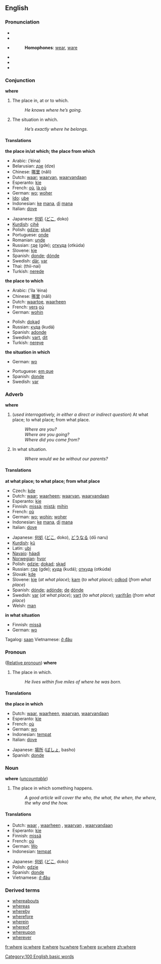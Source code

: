 ==English==

{{rank|never|shall|most|102|where|those|own|old}}

===Pronunciation===
*{{AHD|/wâr/}} 
*{{IPA|/weə(r)/}}
*{{SAMPA|/we@(r)/}}
*:'''Homophones''': [[wear]], [[ware]]
*{{AHD|/hwâr/}}
*{{IPA|/ʍeə(r)/}}
*{{SAMPA|/We@(r)/}}

===Conjunction===
'''where'''

#The place in, at or to which.
#:''He knows where he’s going.''
#The situation in which.
#:''He’s exactly where he belongs.''

==== Translations ====

'''the place in/at which; the place from which'''
{{top}}
*Arabic: {{ARchar|[[اين]]}} (’éina)
*Belarusian: [[дзе]] (dze)
*Chinese: [[哪里]] (nǎli)
*Dutch: [[waar]]; [[waarvan]], [[waarvandaan]]
*Esperanto: [[kie]]
*French: [[où]], [[là où]]
*German: [[wo]]; [[woher]]
*[[Ido]]: [[ube]]
*Indonesian: [[ke]] [[mana]], [[di]] [[mana]]
*Italian: [[dove]]
{{mid}}
*Japanese: [[何処]] ([[どこ]], doko)
*[[Kurdish]]: [[cihê]]
*Polish: [[gdzie]]; [[skąd]]
*Portuguese: [[onde]]
*Romanian: [[unde]]
*Russian: [[где]] (gde); [[откуда]] (otkúda)
*Slovene: [[kje]]
*Spanish: [[donde]]; [[dónde]]
*Swedish: [[där]], [[var]]
*Thai: (thii-nai)
*Turkish: [[nerede]]
{{bottom}}

'''the place to which'''
{{top}}
*Arabic: {{ARchar|[[الى اين]]}} (’íla ’éina)
*Chinese: [[哪里]] (nǎli)
*Dutch: [[waartoe]], [[waarheen]]
*French: [[vers]] [[où]]
*German: [[wohin]]
{{mid}}
*Polish: [[dokąd]]
*Russian: [[куда]] (kudá)
*Spanish: [[adonde]]
*Swedish: [[vart]], [[dit]]
*Turkish: [[nereye]]
{{bottom}}

'''the situation in which'''
{{top}}
*German: [[wo]]
{{mid}}
*Portuguese: [[em que]]
*Spanish: [[donde]]
*Swedish: [[var]]
{{bottom}}

===Adverb===
'''where'''

#(''used interrogatively, in either a direct or indirect question'') At what place; to what place; from what place.
#:''Where are you?''
#:''Where are you going?''
#:''Where did you come from?''
#In what situation.
#:''Where would we be without our parents?''

==== Translations ====

'''at what place; to what place; from what place'''
{{top}}
*Czech: [[kde]]
*Dutch: [[waar]]; [[waarheen]]; [[waarvan]], [[waarvandaan]]
*Esperanto: [[kie]]
*Finnish: [[missä]]; [[mistä]]; [[mihin]]
*French: [[où]]
*German: [[wo]]; [[wohin]]; [[woher]]
*Indonesian: [[ke]] [[mana]], [[di]] [[mana]]
*Italian: [[dove#Italian|dove]]
{{mid}}
*Japanese: [[何処]] ([[どこ]], doko), [[どうなる]] (dō naru)
*[[Kurdish]]: [[kû]]
*Latin: [[ubi]]
*[[Navajo]]: [[háadi]]
*[[Norwegian]]: [[hvor]]
*Polish: [[gdzie]]; [[dokąd]]; [[skąd]]
*Russian: [[где]] (gde); [[куда]] (kudá); [[откуда]] (otkúda)
*Slovak: [[kde]]
*Slovene: [[kje]] (''at what place''); [[kam]] (''to what place''); [[odkod]] (''from what place'')
*Spanish: [[dónde]]; [[adónde]]; [[de]] [[dónde]]
*Swedish: [[var]] (''at what place''); [[vart]] (''to what place''); [[varifrån]] (''from what place'')
*Welsh: [[man]]
{{bottom}}

'''in what situation'''
{{top}}
*Finnish: [[missä]]
*German: [[wo]]
{{mid}}
Tagalog: [[saan]]
Vietnamese: [[ở đâu]]
{{bottom}}

===Pronoun=== ([[Relative pronoun]])
'''where'''

#The place in which.
#:''He lives within five miles of where he was born.''

==== Translations ====

'''the place in which'''
{{top}}
*Dutch: [[waar]], [[waarheen]], [[waarvan]], [[waarvandaan]]
*Esperanto: [[kie]]
*French: [[où]]
*German: [[wo]]
*Indonesian: [[tempat]]
*Italian: [[dove#Italian|dove]]
{{mid}}
*Japanese: [[場所]] ([[ばしょ]], basho)
*Spanish: [[donde]]
{{bottom}}

===Noun===
'''where''' (''[[uncountable]]'')

#The place in which something happens.
#:''A good article will cover the who, the what, the when, the where, the why and the how.''

==== Translations ====
{{top}}
*Dutch: [[waar]] {{n}}, [[waarheen]] {{n}}, [[waarvan]] {{n}}, [[waarvandaan]] {{n}}
*Esperanto: [[kie]]
*Finnish: [[missä]]
*French: [[où]] {{m}}
*German: [[Wo]] {{n}}
*Indonesian: [[tempat]]
{{mid}}
*Japanese: [[何処]] ([[どこ]], doko)
*Polish: [[gdzie]]
*Spanish: [[donde]] {{m}}
*Vietnamese: [[ở đâu]]
{{bottom}}

===Derived terms===
*[[whereabouts]]
*[[whereas]]
*[[whereby]]
*[[wherefore]]
*[[wherein]]
*[[whereof]]
*[[whereupon]]
*[[wherever]]

[[Category:100 English basic words]]

[[fr:where]]
[[io:where]]
[[it:where]]
[[hu:where]]
[[fi:where]]
[[sv:where]]
[[zh:where]]